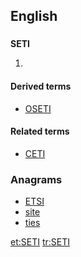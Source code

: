 {{also|seti}}
==English==
{{wikipedia}}

==={{acronym-old}}===
'''SETI'''

# {{astronomy}} {{acronym of|Search for [[extraterrestrial|Extraterrestrial]] Intelligence}}

====Derived terms====
* [[OSETI]]

====Related terms====
* [[CETI]]

===Anagrams===
* [[ETSI#English|ETSI]]
* [[site#English|site]]
* [[ties#English|ties]]

[[et:SETI]]
[[tr:SETI]]